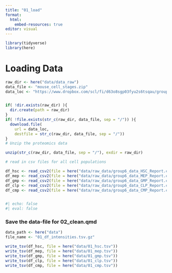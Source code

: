 ```yaml
---
title: "01_load"
format:
  html:
    embed-resources: true
editor: visual
---
```


```r
library(tidyverse)
library(here)
```

# Loading Data

```r
raw_dir <- here("data/data_raw")
data_file <- "mouse_cell_stages.zip"
data_loc <- "https://www.dropbox.com/scl/fi/d63o8sgp03fyu2s6tsqau/group_6_data.zip?rlkey=50z2rrfaowoizqivttdmyym2i&st=kngr6y9j&dl=1"


if( !dir.exists(raw_dir) ){
  dir.create(path = raw_dir)
}
if( !file.exists(str_c(raw_dir, data_file, sep = "/")) ){
  download.file(
    url = data_loc,
    destfile = str_c(raw_dir, data_file, sep = "/"))
}
# Unzip the proteomics data

unzip(str_c(raw_dir, data_file, sep = "/"), exdir = raw_dir)
```

```r

# read in csv files for all cell populations

df_hsc <- read_csv2(file = here("data/raw_data/group6_data_HSC_Report.csv"), na="NaN")
df_mep <- read_csv2(file = here("data/raw_data/group6_data_MEP_Report.csv"), na="NaN")
df_gmp <- read_csv2(file = here("data/raw_data/group6_data_GMP_Report.csv"), na="NaN")
df_clp <- read_csv2(file = here("data/raw_data/group6_data_CLP_Report.csv"), na="NaN")
df_cmp <- read_csv2(file = here("data/raw_data/group6_data_CMP_Report.csv"), na="NaN")


#| echo: false
#| eval: false

```

### Save the data-file for 02_clean.qmd

```r
data_path <- here("data")
file_name <- "01_df_intensities.tsv.gz"

write_tsv(df_hsc, file = here("data/01_hsc.tsv"))
write_tsv(df_mep, file = here("data/01_mep.tsv"))
write_tsv(df_gmp, file = here("data/01_gmp.tsv"))
write_tsv(df_clp, file = here("data/01_clp.tsv"))
write_tsv(df_cmp, file = here("data/01_cmp.tsv"))
```

